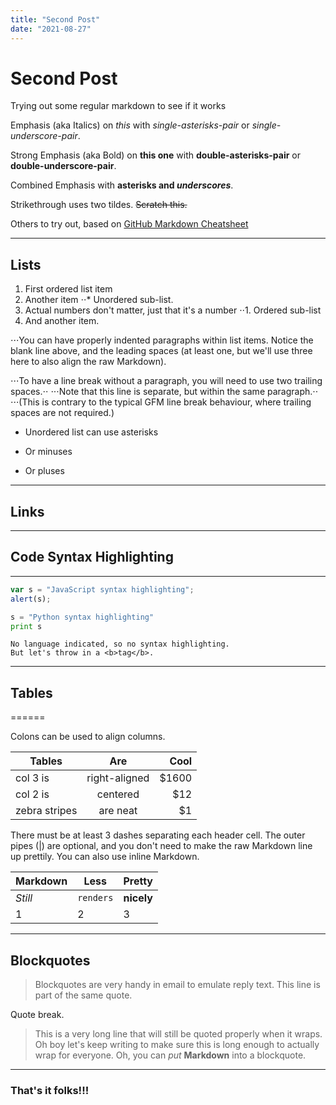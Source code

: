 ```yaml
---
title: "Second Post"
date: "2021-08-27"
---
```


# Second Post

Trying out some regular markdown to see if it works

Emphasis (aka Italics) on *this* with *single-asterisks-pair* or _single-underscore-pair_.

Strong Emphasis (aka Bold) on **this one** with **double-asterisks-pair** or __double-underscore-pair__.

Combined Emphasis with **asterisks and _underscores_**.

Strikethrough uses two tildes. ~~Scratch this.~~

Others to try out, based on [GitHub Markdown Cheatsheet](https://github.com/adam-p/markdown-here/wiki/Markdown-Cheatsheet)

---

## Lists
1. First ordered list item
2. Another item
⋅⋅* Unordered sub-list. 
1. Actual numbers don't matter, just that it's a number
⋅⋅1. Ordered sub-list
4. And another item.

⋅⋅⋅You can have properly indented paragraphs within list items. Notice the blank line above, and the leading spaces (at least one, but we'll use three here to also align the raw Markdown).

⋅⋅⋅To have a line break without a paragraph, you will need to use two trailing spaces.⋅⋅
⋅⋅⋅Note that this line is separate, but within the same paragraph.⋅⋅
⋅⋅⋅(This is contrary to the typical GFM line break behaviour, where trailing spaces are not required.)

* Unordered list can use asterisks
- Or minuses
+ Or pluses

---

## Links
------

## Code Syntax Highlighting
------


```javascript
var s = "JavaScript syntax highlighting";
alert(s);
```


```python
s = "Python syntax highlighting"
print s
```


```
No language indicated, so no syntax highlighting.
But let's throw in a <b>tag</b>.
```


---

## Tables
======

Colons can be used to align columns.

| Tables        | Are           | Cool  |
| ------------- |:-------------:| -----:|
| col 3 is      | right-aligned | $1600 |
| col 2 is      | centered      |   $12 |
| zebra stripes | are neat      |    $1 |

There must be at least 3 dashes separating each header cell.
The outer pipes (|) are optional, and you don't need to make the 
raw Markdown line up prettily. You can also use inline Markdown.

Markdown | Less | Pretty
--- | --- | ---
*Still* | `renders` | **nicely**
1 | 2 | 3

---

## Blockquotes
> Blockquotes are very handy in email to emulate reply text.
> This line is part of the same quote.

Quote break.

> This is a very long line that will still be quoted properly when it wraps. Oh boy let's keep writing to make sure this is long enough to actually wrap for everyone. Oh, you can *put* **Markdown** into a blockquote. 

---
### That's it folks!!!